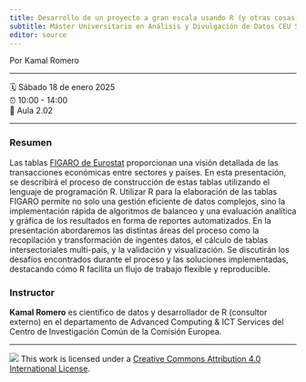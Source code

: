 ```yaml
---
title: Desarrollo de un proyecto a gran escala usando R (y otras cosas). FIGARO
subtitle: Máster Universitario en Análisis y Divulgación de Datos CEU San Pablo
editor: source
---
```


Por Kamal Romero

------------------------------------------------------------------------

🗓️ Sábado 18 de enero 2025\
⏰ 10:00 - 14:00\
🏨 Aula 2.02\
<!-- ✍️ [pos.it/conf](http://pos.it/conf) -->

------------------------------------------------------------------------

### Resumen

Las tablas [FIGARO de Eurostat](https://ec.europa.eu/eurostat/web/esa-supply-use-input-tables/information-data#figaro) proporcionan una visión detallada de las transacciones económicas entre sectores y países. En esta presentación, se describirá el proceso de construcción de estas tablas utilizando el lenguaje de programación R. Utilizar R para la elaboración de las tablas FIGARO permite no solo una gestión eficiente de datos complejos, sino la implementación rápida de algoritmos de balanceo y una evaluación analítica y gráfica de los resultados en forma de reportes automatizados. En la presentación abordaremos las distintas áreas del proceso como la recopilación y transformación de ingentes datos, el cálculo de tablas intersectoriales multi-país, y la validación y visualización. Se discutirán los desafíos encontrados durante el proceso y las soluciones implementadas, destacando cómo R facilita un flujo de trabajo flexible y reproducible.


### Instructor

**Kamal Romero** es científico de datos y desarrollador de R (consultor externo) en el departamento de Advanced Computing & ICT Services del Centro de Investigación Común de la Comisión Europea.


------------------------------------------------------------------------

![](https://i.creativecommons.org/l/by/4.0/88x31.png) This work is licensed under a [Creative Commons Attribution 4.0 International License](https://creativecommons.org/licenses/by/4.0/).
